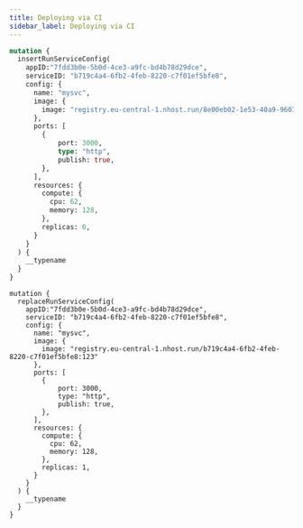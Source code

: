```yaml
---
title: Deploying via CI
sidebar_label: Deploying via CI
---
```




``` graphql
mutation {
  insertRunServiceConfig(
    appID:"7fdd3b0e-5b0d-4ce3-a9fc-bd4b78d29dce",
    serviceID: "b719c4a4-6fb2-4feb-8220-c7f01ef5bfe8",
    config: {
      name: "mysvc",
      image: {
        image: "registry.eu-central-1.nhost.run/8e00eb02-1e53-40a9-9607-604ad199517d:123"
      },
      ports: [
        {
            port: 3000,
            type: "http",
            publish: true,
        },
      ],
      resources: {
        compute: {
          cpu: 62,
          memory: 128,
        },
        replicas: 0,
      }
    }
  ) {
    __typename
  }
}
```

``` shell
mutation {
  replaceRunServiceConfig(
    appID:"7fdd3b0e-5b0d-4ce3-a9fc-bd4b78d29dce",
    serviceID: "b719c4a4-6fb2-4feb-8220-c7f01ef5bfe8",
    config: {
      name: "mysvc",
      image: {
        image: "registry.eu-central-1.nhost.run/b719c4a4-6fb2-4feb-8220-c7f01ef5bfe8:123"
      },
      ports: [
        {
            port: 3000,
            type: "http",
            publish: true,
        },
      ],
      resources: {
        compute: {
          cpu: 62,
          memory: 128,
        },
        replicas: 1,
      }
    }
  ) {
    __typename
  }
}
```

